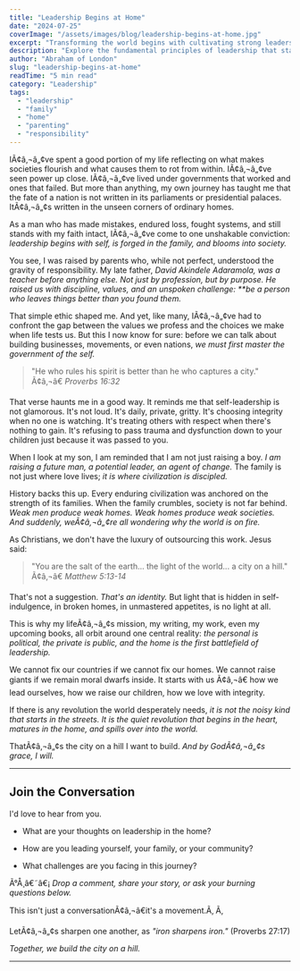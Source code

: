 ```yaml
---
title: "Leadership Begins at Home"
date: "2024-07-25"
coverImage: "/assets/images/blog/leadership-begins-at-home.jpg"
excerpt: "Transforming the world begins with cultivating strong leadership within your own home. Learn the principles that empower families to thrive."
description: "Explore the fundamental principles of leadership that start within the home, empowering families and fostering environments of growth and influence."
author: "Abraham of London"
slug: "leadership-begins-at-home"
readTime: "5 min read"
category: "Leadership"
tags:
  - "leadership"
  - "family"
  - "home"
  - "parenting"
  - "responsibility"
---
```


IÃ¢â‚¬â„¢ve spent a good portion of my life reflecting on what makes societies flourish and what causes them to rot from within. IÃ¢â‚¬â„¢ve seen power up close. IÃ¢â‚¬â„¢ve lived under governments that worked and ones that failed. But more than anything, my own journey has taught me that the fate of a nation is not written in its parliaments or presidential palaces. ItÃ¢â‚¬â„¢s written in the unseen corners of ordinary homes.

As a man who has made mistakes, endured loss, fought systems, and still stands with my faith intact, IÃ¢â‚¬â„¢ve come to one unshakable conviction: _leadership begins with self, is forged in the family, and blooms into society._

You see, I was raised by parents who, while not perfect, understood the gravity of responsibility. My late father, _David Akindele Adaramola, was a teacher before anything else. Not just by profession, but by purpose. He raised us with discipline, values, and an unspoken challenge: \*\*be a person who leaves things better than you found them._

That simple ethic shaped me. And yet, like many, IÃ¢â‚¬â„¢ve had to confront the gap between the values we profess and the choices we make when life tests us. But this I now know for sure: before we can talk about building businesses, movements, or even nations, _we must first master the government of the self._

> "He who rules his spirit is better than he who captures a city." Ã¢â‚¬â€ _Proverbs 16:32_

That verse haunts me in a good way. It reminds me that self-leadership is not glamorous. It's not loud. It's daily, private, gritty. It's choosing integrity when no one is watching. It's treating others with respect when there's nothing to gain. It's refusing to pass trauma and dysfunction down to your children just because it was passed to you.

When I look at my son, I am reminded that I am not just raising a boy. _I am raising a future man, a potential leader, an agent of change._ The family is not just where love lives; _it is where civilization is discipled._

History backs this up. Every enduring civilization was anchored on the strength of its families. When the family crumbles, society is not far behind. _Weak men produce weak homes. Weak homes produce weak societies. And suddenly, weÃ¢â‚¬â„¢re all wondering why the world is on fire._

As Christians, we don't have the luxury of outsourcing this work. Jesus said:

> "You are the salt of the earth... the light of the world... a city on a hill." Ã¢â‚¬â€ _Matthew 5:13-14_

That's not a suggestion. _That's an identity._ But light that is hidden in self-indulgence, in broken homes, in unmastered appetites, is no light at all.

This is why my lifeÃ¢â‚¬â„¢s mission, my writing, my work, even my upcoming books, all orbit around one central reality: _the personal is political, the private is public, and the home is the first battlefield of leadership._

We cannot fix our countries if we cannot fix our homes. We cannot raise giants if we remain moral dwarfs inside. It starts with us Ã¢â‚¬â€ how we lead ourselves, how we raise our children, how we love with integrity.

If there is any revolution the world desperately needs, _it is not the noisy kind that starts in the streets. It is the quiet revolution that begins in the heart, matures in the home, and spills over into the world._

ThatÃ¢â‚¬â„¢s the city on a hill I want to build. _And by GodÃ¢â‚¬â„¢s grace, I will._

---

## Join the Conversation

I'd love to hear from you.

- What are your thoughts on leadership in the home?

- How are you leading yourself, your family, or your community?

- What challenges are you facing in this journey?

Ã°Å¸â€˜â€¡ _Drop a comment, share your story, or ask your burning questions below._

This isn't just a conversationÃ¢â‚¬â€it's a movement.Ã‚ Ã‚

LetÃ¢â‚¬â„¢s sharpen one another, as _"iron sharpens iron."_ (Proverbs 27:17)

_Together, we build the city on a hill._

---

